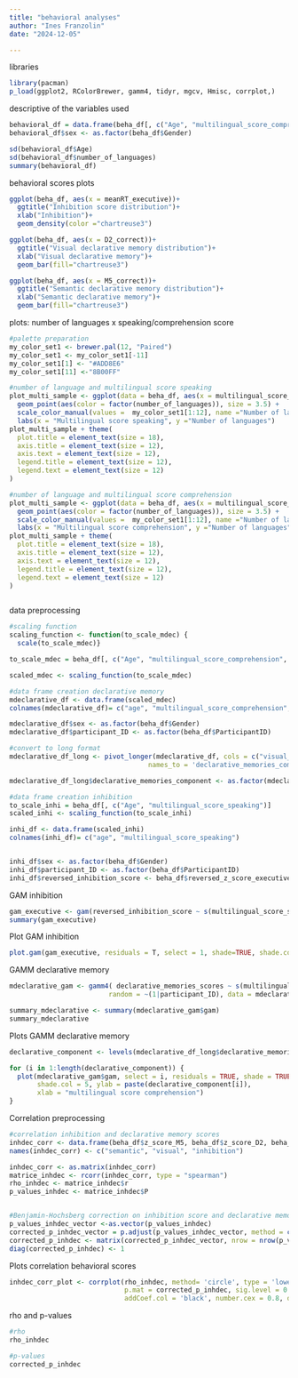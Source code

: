 ```yaml
---
title: "behavioral analyses"
author: "Ines Franzolin"
date: "2024-12-05"

---
```

libraries
```r
library(pacman)
p_load(ggplot2, RColorBrewer, gamm4, tidyr, mgcv, Hmisc, corrplot,)
```

descriptive of the variables used 
```r
behavioral_df = data.frame(beha_df[, c("Age", "multilingual_score_comprehension", "multilingual_score_speaking", "number_of_languages", "D2_correct", "M5_correct", "meanRT_executive")])
behavioral_df$sex <- as.factor(beha_df$Gender)

sd(behavioral_df$Age)
sd(behavioral_df$number_of_languages)
summary(behavioral_df)
```

behavioral scores plots
```r
ggplot(beha_df, aes(x = meanRT_executive))+
  ggtitle("Inhibition score distribution")+
  xlab("Inhibition")+
  geom_density(color ="chartreuse3")

ggplot(beha_df, aes(x = D2_correct))+
  ggtitle("Visual declarative memory distribution")+
  xlab("Visual declarative memory")+
  geom_bar(fill="chartreuse3")

ggplot(beha_df, aes(x = M5_correct))+
  ggtitle("Semantic declarative memory distribution")+
  xlab("Semantic declarative memory")+
  geom_bar(fill="chartreuse3") 

```

plots: number of languages x speaking/comprehension score
```r
#palette preparation
my_color_set1 <- brewer.pal(12, "Paired")
my_color_set1 <- my_color_set1[-11]
my_color_set1[1] <- "#ADD8E6"
my_color_set1[11] <-"8B00FF"

#number of language and multilingual score speaking
plot_multi_sample <- ggplot(data = beha_df, aes(x = multilingual_score_speaking, y = number_of_languages)) +
  geom_point(aes(color = factor(number_of_languages)), size = 3.5) +
  scale_color_manual(values =  my_color_set1[1:12], name ="Number of languages") +
  labs(x = "Multilingual score speaking", y ="Number of languages")
plot_multi_sample + theme(
  plot.title = element_text(size = 18),      
  axis.title = element_text(size = 12),      
  axis.text = element_text(size = 12),       
  legend.title = element_text(size = 12),    
  legend.text = element_text(size = 12)      
)

#number of language and multilingual score comprehension
plot_multi_sample <- ggplot(data = beha_df, aes(x = multilingual_score_comprehension, y = number_of_languages)) +
  geom_point(aes(color = factor(number_of_languages)), size = 3.5) +
  scale_color_manual(values =  my_color_set1[1:12], name ="Number of languages") +
  labs(x = "Multilingual score comprehension", y ="Number of languages")
plot_multi_sample + theme(
  plot.title = element_text(size = 18),      
  axis.title = element_text(size = 12),      
  axis.text = element_text(size = 12),       
  legend.title = element_text(size = 12),    
  legend.text = element_text(size = 12)      
)
```

```r

```


data preprocessing
```r
#scaling function
scaling_function <- function(to_scale_mdec) {
  scale(to_scale_mdec)}

to_scale_mdec = beha_df[, c("Age", "multilingual_score_comprehension",  "D2_correct", "M5_correct")]

scaled_mdec <- scaling_function(to_scale_mdec)

#data frame creation declarative memory
mdeclarative_df <- data.frame(scaled_mdec)
colnames(mdeclarative_df)= c("age", "multilingual_score_comprehension", "visual_component", "semantic_component")

mdeclarative_df$sex <- as.factor(beha_df$Gender)
mdeclarative_df$participant_ID <- as.factor(beha_df$ParticipantID)

#convert to long format
mdeclarative_df_long <- pivot_longer(mdeclarative_df, cols = c("visual_component", "semantic_component"),
                                   names_to = 'declarative_memories_component', values_to = 'declarative_memories_scores')

mdeclarative_df_long$declarative_memories_component <- as.factor(mdeclarative_df_long$declarative_memories_component)

#data frame creation inhibition
to_scale_inhi = beha_df[, c("Age", "multilingual_score_speaking")]
scaled_inhi <- scaling_function(to_scale_inhi)

inhi_df <- data.frame(scaled_inhi)
colnames(inhi_df)= c("age", "multilingual_score_speaking")


inhi_df$sex <- as.factor(beha_df$Gender)
inhi_df$participant_ID <- as.factor(beha_df$ParticipantID)
inhi_df$reversed_inhibition_score <- beha_df$reversed_z_score_executive #scaled and then reversed
```

GAM inhibition
```r
gam_executive <- gam(reversed_inhibition_score ~ s(multilingual_score_speaking) + age + sex, data = inhi_df, method = "REML")
summary(gam_executive)   
```
Plot GAM inhibition
```r
plot.gam(gam_executive, residuals = T, select = 1, shade=TRUE, shade.col= 5, ylab= "inhibition score", pch = 20)
```


GAMM declarative memory
```r
mdeclarative_gam <- gamm4( declarative_memories_scores ~ s(multilingual_score_comprehension, by= declarative_memories_component) + age + sex, 
                         random = ~(1|participant_ID), data = mdeclarative_df_long, family = gaussian() ,REML = T)

summary_mdeclarative <- summary(mdeclarative_gam$gam)
summary_mdeclarative
```
Plots GAMM declarative memory
```r
declarative_component <- levels(mdeclarative_df_long$declarative_memories_component)

for (i in 1:length(declarative_component)) {
  plot(mdeclarative_gam$gam, select = i, residuals = TRUE, shade = TRUE,
       shade.col = 5, ylab = paste(declarative_component[i]), 
       xlab = "multilingual score comprehension")
}
```


Correlation preprocessing
```r
#correlation inhibition and declarative memory scores
inhdec_corr <- data.frame(beha_df$z_score_M5, beha_df$z_score_D2, beha_df$reversed_z_score_executive) 
names(inhdec_corr) <- c("semantic", "visual", "inhibition") 

inhdec_corr <- as.matrix(inhdec_corr)
matrice_inhdec <- rcorr(inhdec_corr, type = "spearman")
rho_inhdec <- matrice_inhdec$r
p_values_inhdec <- matrice_inhdec$P


#Benjamin-Hochsberg correction on inhibition score and declarative memory scores
p_values_inhdec_vector <-as.vector(p_values_inhdec)
corrected_p_inhdec_vector = p.adjust(p_values_inhdec_vector, method = c('BH'), n = length(p_values_inhdec_vector))
corrected_p_inhdec <- matrix(corrected_p_inhdec_vector, nrow = nrow(p_values_inhdec), dimnames = list(rownames(p_values_inhdec), colnames(p_values_inhdec)))
diag(corrected_p_inhdec) <- 1
```

Plots correlation behavioral scores
```r
inhdec_corr_plot <- corrplot(rho_inhdec, method= 'circle', type = 'lower', order = 'original', 
                             p.mat = corrected_p_inhdec, sig.level = 0.05, insig = 'blank', 
                             addCoef.col = 'black', number.cex = 0.8, diag = F)
```

rho and p-values
```r
#rho
rho_inhdec

#p-values
corrected_p_inhdec
```

